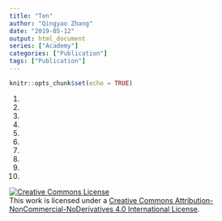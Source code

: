 ```yaml
---
title: "Ten"
author: "Qingyao Zhang"
date: "2019-05-12"
output: html_document
series: ["Academy"]
categories: ["Publication"]
tags: ["Publication"]
---
```


```r
knitr::opts_chunk$set(echo = TRUE)
```

1. 
2.
3.
4.
5.
6.
7.
8.
9.
10.

<a rel="license" href="http://creativecommons.org/licenses/by-nc-nd/4.0/"><img alt="Creative Commons License" style="border-width:0" src="https://i.creativecommons.org/l/by-nc-nd/4.0/80x15.png" /></a><br />This work is licensed under a <a rel="license" href="http://creativecommons.org/licenses/by-nc-nd/4.0/">Creative Commons Attribution-NonCommercial-NoDerivatives 4.0 International License</a>.